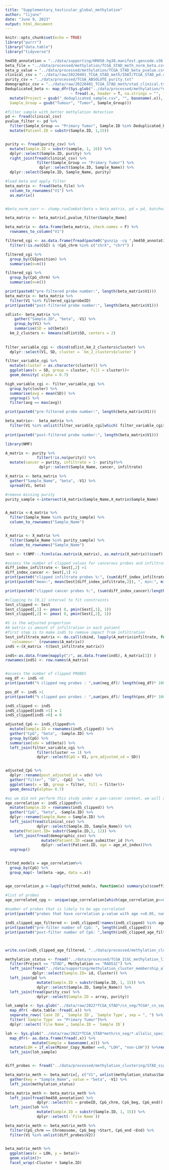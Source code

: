 ```yaml
---
title: "Supplementary_testicular_global_methylation"
author: "lijunx"
date: "June 9, 2023"
output: html_document
---
```


```r
knitr::opts_chunk$set(echo = TRUE)
library("purrr")
library("data.table")
library("tidyverse")
```
```r
hm450_annotation = "../data/supporting/HM450.hg38.manifest.gencode.v36.tsv.gz"
beta_file = "../data/processed/methylation/TCGA_STAD_meth_norm_beta.csv"
beta_p_value = "../data/processed/methylation/TCGA_STAD_beta_pvalue.csv"
clinical_csv = "../data/raw/20220401_TCGA_STAD_meth/IDAT/TCGA_STAD_pd.csv"
purity_csv = "../data/processed/TCGA_ABSOLUTE_purity.txt"
demographic_csv = "../data/raw/20220401_TCGA_STAD_meth/stad_clinical.tsv"
Deduplicated_beta <- map_dfr(Sys.glob("../data/processed/methylation/*deduplicated_sample.csv"),
                             ~ fread(.x, header = T, na.strings = "", fill = T) %>%
  mutate(Project = gsub("_deduplicated_sample.csv", "", basename(.x)),
  Sample_Group = gsub("Tumour", "Tumor", Sample_Group)))

```


```r
#filter sample with better methylation detection
pd <- fread(clinical_csv) 
pvalue_filter <- pd %>%
  filter(Sample_Group == "Primary Tumor", Sample.ID %in% Deduplicated_beta$Sample.ID) %>%
  mutate(Patient.ID = substr(Sample.ID, 1,15)) 


purity <- fread(purity_csv) %>%
  mutate(Sample.ID = substr(sample, 1, 16)) %>%
  dplyr::select(Sample.ID, purity) %>%
  right_join(fread(clinical_csv) %>%
              filter(Sample_Group == "Primary Tumor") %>%
               dplyr::select(Sample.ID, Sample_Name)) %>%
  dplyr::select(Sample.ID, Sample_Name, purity) 

#load beta and apply filter
beta_matrix <- fread(beta_file) %>%
  column_to_rownames("V1") %>%
  as.matrix()


#beta_norm_corr <- champ.runCombat(beta = beta_matrix, pd = pd, batchname = c("Sentrix_Position"))

beta_matrix <- beta_matrix[,pvalue_filter$Sample_Name] 

beta_matrix <- data.frame(beta_matrix, check.names = F) %>%
  rownames_to_column("V1")

```
```r
filtered_cgi <- as.data.frame(fread(paste0("gunzip -cq ",hm450_annotation ))) %>%
  filter(!is.na(CGI) & !CpG_chrm %in% c("chrX", "chrY") ) 

filtered_cgi %>%
  group_by(CGIposition) %>%
  summarise(n=n())

filtered_cgi %>%
  group_by(CpG_chrm) %>%
  summarise(n=n())
```

```r
print(paste0("pre-filtered probe number:", length(beta_matrix$V1)))
beta_matrix <- beta_matrix %>%
  filter(V1 %in% filtered_cgi$probeID)
print(paste0("post-filtered probe number:", length(beta_matrix$V1)))
```

```r
sdlist<- beta_matrix %>%
	gather("Sample.ID", "beta", -V1) %>%
	group_by(V1) %>%
	summarise(SD = sd(beta))
  km_2_clusters <- kmeans(sdlist$SD, centers = 2)
  
  
filter_variable_cgi <- cbind(sdlist,km_2_clusters$cluster) %>%
  dplyr::select(V1, SD, cluster = `km_2_clusters$cluster`)

filter_variable_cgi %>%
  mutate(cluster = as.character(cluster)) %>%
  ggplot(aes(x = SD, group = cluster, fill = cluster))+
  geom_density( alpha = 0.7)

```

```r
high_variable_cgi <- filter_variable_cgi %>%
  group_by(cluster) %>%
  summarise(avg = mean(SD)) %>%
  ungroup() %>%
  filter(avg == max(avg))

print(paste0("pre-filtered probe number:", length(beta_matrix$V1)))

beta_matrix<-  beta_matrix %>%
  filter(V1 %in% unlist(filter_variable_cgi[which( filter_variable_cgi$cluster == high_variable_cgi$cluster), "V1"]) )
 
print(paste0("post-filtered probe number:", length(beta_matrix$V1)))
```
```r
library(NMF)

A_matrix <- purity %>%
              filter(!is.na(purity)) %>%
  mutate(cancer = purity, infiltrate = 1- purity)%>%
               dplyr::select(Sample_Name, cancer, infiltrate) 

X_matrix <- beta_matrix %>%
  gather("Sample_Name", "beta", -V1) %>%
  spread(V1, beta) 

#remove missing purity
purity_sample <-intersect(A_matrix$Sample_Name,X_matrix$Sample_Name)


A_matrix <-A_matrix %>%
  filter(Sample_Name %in% purity_sample) %>%
  column_to_rownames("Sample_Name") 


X_matrix <- X_matrix %>%
  filter(Sample_Name %in% purity_sample) %>%
  column_to_rownames("Sample_Name") 

Sest <- t(NMF::.fcnnls(as.matrix(A_matrix), as.matrix(X_matrix))$coef)

#assess the number of clipped values for cancerous probes and infiltrate probes
diff_index_infiltrate <- Sest[,2] >1
diff_index_cancer <- Sest[,1] >1
print(paste0("clipped infiltrate probes %:", (sum(diff_index_infiltrate)/length(diff_index_infiltrate) * 100), "(", sum(diff_index_infiltrate), ")"))
print(paste0("mean:", mean(Sest[diff_index_infiltrate,2]), ", min:", min(Sest[diff_index_infiltrate,2]), ", max:", max(Sest[diff_index_infiltrate,2])))

print(paste0("clipped cancer probes %:", (sum(diff_index_cancer)/length(diff_index_cancer) * 100), "(", sum(diff_index_cancer), ")"))

#clipping to [0,1] interval to fit constraints
Sest_clipped <- Sest
Sest_clipped[,1] <- pmax( 0, pmin(Sest[,1], 1))
Sest_clipped[,2] <- pmax( 0, pmin(Sest[,2], 1))

#S is the adjusted proportion
#A matrix is amount of infiltration in each patient
#first step is to make indS to remove impact from infiltration
Sest_infiltrate_matrix <- do.call(cbind, lapply(A_matrix$infiltrate, function(x) x * Sest_clipped[,2])) %>%
  `colnames<-` (rownames(A_matrix))
indS <-(X_matrix -t(Sest_infiltrate_matrix))

indS<-as.data.frame(mapply("/", as.data.frame(indS), A_matrix[1]) ) 
rownames(indS) <- row.names(A_matrix)


#assess the number of clipped PROBES
neg_df <- indS <0
print(paste0("% clipped neg probes : ",sum(neg_df)/ length(neg_df)* 100, "(", sum(neg_df), ")"))

pos_df <- indS >1
print(paste0("% clipped pos probes : ",sum(pos_df)/ length(pos_df)* 100, "(", sum(pos_df), ")"))

indS_clipped <- indS 
indS_clipped[indS >1] = 1
indS_clipped[indS <0] = 0

```

```r
adjusted_CpG <- indS_clipped%>%
  mutate(Sample.ID = rownames(indS_clipped)) %>%
  gather("CpG", "beta", -Sample.ID) %>%
  group_by(CpG) %>%
  summarise(sdv = sd(beta)) %>%
  left_join(filter_variable_cgi %>%
              filter(cluster == 1) %>%
              dplyr::select(CpG = V1, pre_adjusted_sd = SD))


adjusted_CpG %>%
  dplyr::rename(post_adjusted_sd = sdv) %>%
  gather("filter", "SD", -CpG)  %>%
  ggplot(aes(x = SD, group = filter, fill = filter))+
  geom_density(alpha= 0.7)

```

```r
#as we did not perform this study under a pan-cancer context, we will assess each probe and remove the ones that have significant correlation with age
age_correlation <- indS_clipped%>%
  mutate(Sample.ID = rownames(indS_clipped)) %>%
  gather("CpG", "beta", -Sample.ID) %>%
  dplyr::rename(Sample_Name = Sample.ID) %>%
  left_join(fread(clinical_csv) %>%
              dplyr::select(Sample.ID, Sample_Name)) %>%
  mutate(Patient.ID= substr(Sample.ID,1, 12)) %>%
    left_join(fread(demographic_csv) %>%
                mutate(Patient.ID =case_submitter_id )%>%
                dplyr::select(Patient.ID, age = age_at_index))%>%
  ungroup()


fitted_models = age_correlation%>%
  group_by(CpG) %>%
  group_map(~ lm(beta ~age, data =.x))


age_correlation_p <-lapply(fitted_models, function(x) summary(x)$coefficients[,4][2])

#list of probes
age_correlated_cpg <- unique(age_correlation[which(age_correlation_p<=0.05), "CpG"])
                             
#number of probes that is likely to be age correlated
print(paste0("probes that have correlation p-value with age <=0.05, number:",length(age_correlated_cpg)))

indS_clipped_age_filtered <- indS_clipped[!names(indS_clipped) %in% age_correlated_cpg]
print(paste0("pre-filter number of CpG: ", length(indS_clipped)))
print(paste0("post-filter number of CpG: ",length(indS_clipped_age_filtered)))



write.csv(indS_clipped_age_filtered, "../data/processed/methylation_clustering/STAD_preprocessed_beta_matrix_for_clustering.csv", row.names = T)
```





```r
methylation_status <- fread("../data/processed/TCGA_ICGC_methylation_list.tsv") %>%
  filter(Project == "STAD", Methylation == "RAD51C") %>%
  left_join(fread("../data/supporting/methylation_cluster_membership_all_TCGA.csv") %>%
            dplyr::select(Sample.ID= id, Cluster)) %>%
  left_join(pd %>%
              mutate(Sample.ID = substr(Sample.ID, 1, 15)) %>%
              dplyr::select(Sample.ID, Sample_Name)) %>%
  left_join(fread(purity_csv) %>%
              dplyr::select(Sample.ID = array, purity)) 

loh_sample <- Sys.glob("../data/raw/2022*TCGA_STAD*/cn_seg/TCGA*_cn_seg_sample.tsv")%>%
  map_dfr( ~data.table::fread(.x)) %>%
  separate_rows(`Case ID`, `Sample ID`, `Sample Type`, sep = ", ") %>%
  filter(`Sample Type` == "Primary Tumor")%>%
  dplyr::select(`File Name`, Sample.ID = `Sample ID`)

loh <- Sys.glob("../data/raw/2022*TCGA_STAD*meth/cn_seg/*.allelic_specific.seg.txt") %>%
  map_dfr(~ as.data.frame(fread(.x)) %>%
            mutate(Sample = basename(.x))) %>%
  mutate(LOH = if_else(Minor_Copy_Number ==0, "LOH", "non-LOH")) %>%rename(`File Name` = Sample, CN = Copy_Number) %>%
  left_join(loh_sample)


diff_probes <- fread("../data/processed/methylation_clustering/STAD_sign_cpg_spectral.csv", header =F)

beta_matrix_meth <- beta_matrix[, c("V1", unlist(methylation_status$Sample_Name))] %>%
  gather(key = "Sample_Name", value = "beta", -V1) %>%
  left_join(methylation_status)

beta_matrix_meth <- beta_matrix_meth %>%
  left_join(fread(hm450_annotation) %>%
              dplyr::select(V1 = probeID, CpG_chrm, CpG_beg, CpG_end)) %>%
  left_join(loh %>%
              mutate(Sample.ID = substr(Sample.ID, 1, 15)) %>%
              dplyr::select(-`File Name`))

beta_matrix_meth <- beta_matrix_meth %>%
  filter(CpG_chrm == Chromosome, CpG_beg >Start, CpG_end <End) %>%
  filter(V1 %in% unlist(diff_probes$V2))
  

beta_matrix_meth %>%
  ggplot(aes(x = LOH, y = beta))+
  geom_violin()+
  facet_wrap(~Cluster + Sample.ID)
```































































































































































































































